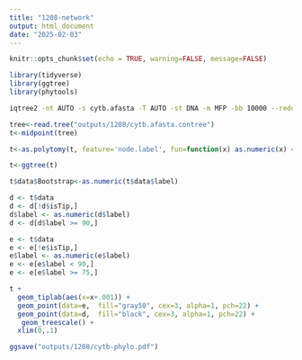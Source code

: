 ```yaml
---
title: "1208-network"
output: html_document
date: "2025-02-03"
---
```


```r
knitr::opts_chunk$set(echo = TRUE, warning=FALSE, message=FALSE)
```

```r
library(tidyverse)
library(ggtree)
library(phytools)
```

```sh
iqtree2 -nt AUTO -s cytb.afasta -T AUTO -st DNA -m MFP -bb 10000 --redo

```

```r
tree<-read.tree("outputs/1208/cytb.afasta.contree")
t<-midpoint(tree)

t<-as.polytomy(t, feature='node.label', fun=function(x) as.numeric(x) < 75)

t<-ggtree(t)

t$data$Bootstrap<-as.numeric(t$data$label)

d <- t$data
d <- d[!d$isTip,]
d$label <- as.numeric(d$label)
d <- d[d$label >= 90,]

e <- t$data
e <- e[!e$isTip,]
e$label <- as.numeric(e$label)
e <- e[e$label < 90,]
e <- e[e$label >= 75,]
```

```r
t +
  geom_tiplab(aes(x=x+.001)) +
  geom_point(data=e,  fill="gray50", cex=3, alpha=1, pch=22) +
  geom_point(data=d,  fill="black", cex=3, alpha=1, pch=22) +
   geom_treescale() +
  xlim(0,.1)

ggsave("outputs/1208/cytb-phylo.pdf")
````